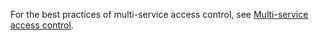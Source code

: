 ---
---
For the best practices of multi-service access control, see [Multi-service access control](/administration/user_privs/authorization/User_privilege.md#multi-service-access-control).
